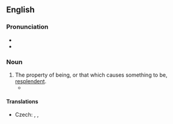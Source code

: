==English==
{{was wotd|2015|August|24}}

===Pronunciation===
* {{IPA|en|/ɹɪˈsplɛn.dəns/}}
* {{audio|en|en-au-resplendence.ogg|Audio (AU)}}

===Noun===
{{en-noun|~}}

# The property of being, or that which causes something to be, [[resplendent]].
#* {{quote-book|en|author=Milton|title=Paradise Lost|year=1667|passage=Son! thou in whom my glory I behold / In full '''resplendence''', heir of all my might.}}

====Translations====
{{trans-top|property of being replendent}}
* Czech: {{t|cs|zář}}, {{t|cs|třpyt}}, {{t+|cs|jas}}
{{trans-mid}}
{{trans-bottom}}